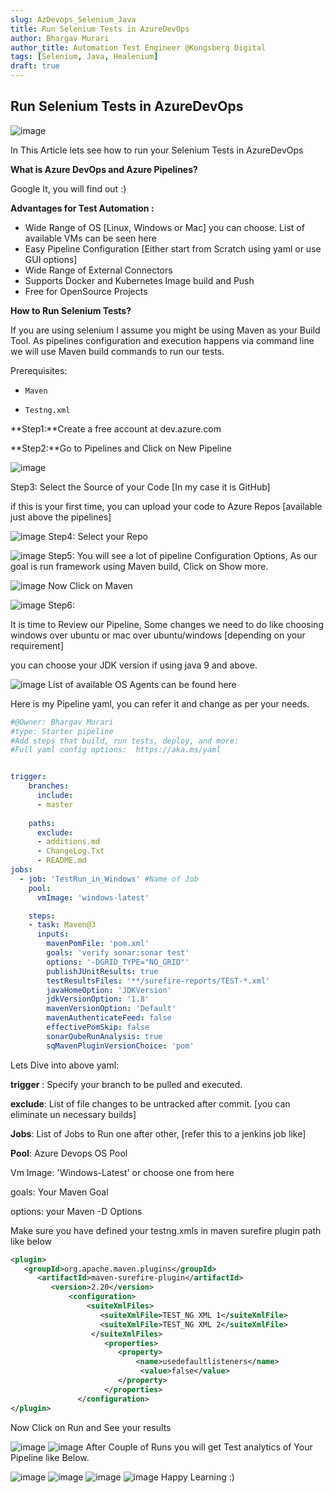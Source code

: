 ```yaml
---
slug: AzDevops_Selenium_Java
title: Run Selenium Tests in AzureDevOps
author: Bhargav Murari
author_title: Automation Test Engineer @Kongsberg Digital
tags: [Selenium, Java, Healenium]
draft: true
---
```


## Run Selenium Tests in AzureDevOps
![image](Images/AzureDevOps/1.gif)

In This Article lets see how to run your Selenium Tests in AzureDevOps

**What is Azure DevOps and Azure Pipelines?**

Google It, you will find out :)

**Advantages for Test Automation :**

- Wide Range of OS [Linux, Windows or Mac] you can choose. List of available VMs can be seen here
- Easy Pipeline Configuration [Either start from Scratch using yaml or use GUI options]
- Wide Range of External Connectors
- Supports Docker and Kubernetes Image build and Push
- Free for OpenSource Projects

**How to Run Selenium Tests?**

If you are using selenium I assume you might be using Maven as your Build Tool. As pipelines configuration and execution happens via command line we will use Maven build commands to run our tests.

Prerequisites:

-     Maven
-     Testng.xml

**Step1:**Create a free account at dev.azure.com

**Step2:**Go to Pipelines and Click on New Pipeline

![image](Images/AzureDevOps/2.png)

Step3: Select the Source of your Code [In my case it is GitHub]

if this is your first time, you can upload your code to Azure Repos [available just above the pipelines]

![image](Images/AzureDevOps/3.png)
Step4: Select your Repo

![image](Images/AzureDevOps/4.png)
Step5: You will see a lot of pipeline Configuration Options, As our goal is run framework using Maven build, Click on Show more.

![image](Images/AzureDevOps/5.png)
Now Click on Maven

![image](Images/AzureDevOps/6.png)
Step6:

It is time to Review our Pipeline, Some changes we need to do like choosing windows over ubuntu or mac over ubuntu/windows [depending on your requirement]

you can choose your JDK version if using java 9 and above.

![image](Images/AzureDevOps/7.png)
List of available OS Agents can be found here

Here is my Pipeline yaml, you can refer it and change as per your needs.

```yml
#@Owner: Bhargav Murari 
#type: Starter pipeline
#Add steps that build, run tests, deploy, and more:
#Full yaml config options:  https://aka.ms/yaml


trigger:
    branches:
      include:
      - master 
      
    paths:
      exclude:
      - additions.md
      - ChangeLog.Txt
      - README.md
jobs:
  - job: 'TestRun_in_Windows' #Name of Job
    pool:
      vmImage: 'windows-latest' 

    steps:
    - task: Maven@3
      inputs:
        mavenPomFile: 'pom.xml'
        goals: 'verify sonar:sonar test'
        options: '-DGRID_TYPE="NO_GRID"'
        publishJUnitResults: true
        testResultsFiles: '**/surefire-reports/TEST-*.xml'
        javaHomeOption: 'JDKVersion'
        jdkVersionOption: '1.8'
        mavenVersionOption: 'Default'
        mavenAuthenticateFeed: false
        effectivePomSkip: false
        sonarQubeRunAnalysis: true
        sqMavenPluginVersionChoice: 'pom'
```


Lets Dive into above yaml:

**trigger** : Specify your branch to be pulled and executed.

**exclude**: List of file changes to be untracked after commit. [you can eliminate un necessary builds]

**Jobs**: List of Jobs to Run one after other, [refer this to a jenkins job like]

**Pool**: Azure Devops OS Pool

Vm Image: 'Windows-Latest' or choose one from here

goals: Your Maven Goal

options: your Maven -D Options

Make sure you have defined your testng.xmls in maven surefire plugin path like below

```xml
<plugin>
   <groupId>org.apache.maven.plugins</groupId>
      <artifactId>maven-surefire-plugin</artifactId>
         <version>2.20</version>
             <configuration>
                 <suiteXmlFiles>
                    <suiteXmlFile>TEST_NG XML 1</suiteXmlFile>
                    <suiteXmlFile>TEST_NG XML 2</suiteXmlFile>
                  </suiteXmlFiles>
                     <properties>
                        <property>
                            <name>usedefaultlisteners</name>
                             <value>false</value>
                        </property>
                     </properties>
               </configuration>
</plugin>
```

Now Click on Run and See your results

![image](Images/AzureDevOps/8.png)
![image](Images/AzureDevOps/9.png)
After Couple of Runs you will get Test analytics of Your Pipeline like Below.

![image](Images/AzureDevOps/10.png)
![image](Images/AzureDevOps/11.png)
![image](Images/AzureDevOps/12.png)
![image](Images/AzureDevOps/13.png)
Happy Learning :)

